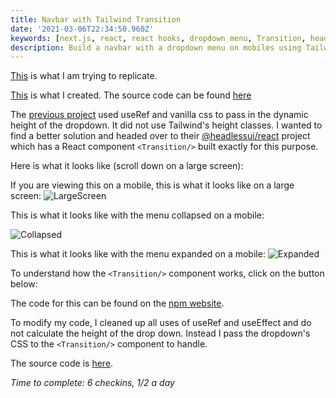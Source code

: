 ```yaml
---
title: Navbar with Tailwind Transition
date: '2021-03-06T22:34:50.960Z'
keywords: [next.js, react, react hooks, dropdown menu, Transition, headlessui/react, tailwindcss, css]
description: Build a navbar with a dropdown menu on mobiles using Tailwind's Transition react component
---
```

[This](https://react-projects-11-navbar.netlify.app/) is what I am trying to replicate. 

[This](/navbartailwindtransition) is what I created. The source code can be found [here](https://github.com/pramam/nextjs-reactprojects/tree/main/components/14-Navbar/15-NavbarTailwind)

The [previous project](/navbarproject) used useRef and vanilla css to pass in the dynamic height of the dropdown. It did not use Tailwind's height classes. I wanted to find a better solution and headed over to their [@headlessui/react](https://www.npmjs.com/package/@headlessui/react) project which has a React component `<Transition/>` built exactly for this purpose.

Here is what it looks like (scroll down on a large screen):

<div className="min-h-screen bg-gradient-to-r from-gray-100 via-gray-100 to-gray-100">
    <NavbarTailwind />
</div>

If you are viewing this on a mobile, this is what it looks like on a large screen:
![LargeScreen](/blog/NavbarTailwindTransition/Screenshot-NavbarTwTransition-Laptop.png)

This is what it looks like with the menu collapsed on a mobile:

![Collapsed](/blog/NavbarTailwindTransition/Screenshot-NavbarTwTransition-Mobile-Collapsed.png)

This is what it looks like with the menu expanded on a mobile:
![Expanded](/screenshots/Screenshot-NavbarTailwindTransition.png)

To understand how the `<Transition/>` component works, click on the button below:

<TailwindTransitionExample/>

The code for this can be found on the [npm website](https://www.npmjs.com/package/@headlessui/react#basic-example).

To modify my code, I cleaned up all uses of useRef and useEffect and do not calculate the height of the drop down. Instead I pass the dropdown's CSS to the `<Transition/>` component to handle.

The source code is [here](https://github.com/pramam/nextjs-reactprojects/tree/main/components/14-Navbar/15-NavbarTailwind).

_Time to complete: 6 checkins, 1/2 a day_